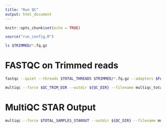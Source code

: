```yaml
---
title: "Run QC"
output: html_document
---
```


```r
knitr::opts_chunk$set(echo = TRUE)
```

```r
source("run_config.R")
```

```bash
ls $TRIMMED/*.fq.gz
```

# FASTQC on Trimmed reads
```bash
fastqc --quiet --threads $TOTAL_THREADS $TRIMMED/*.fq.gz --adapters $FASTQC_ADAPTERS --outdir $QC_TRIM_DIR
```

```bash
multiqc --force $QC_TRIM_DIR --outdir ${QC_DIR} --filename multiqc_total_reads_trimmed.html
```

# MultiQC STAR Output
```bash
multiqc --force $TOTAL_SAMPLES_STAROUT --outdir ${QC_DIR} --filename multiqc_total_reads_star.html
```
